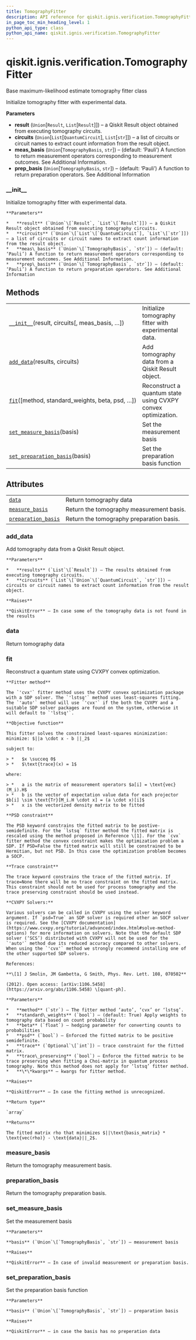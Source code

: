 ```yaml
---
title: TomographyFitter
description: API reference for qiskit.ignis.verification.TomographyFitter
in_page_toc_min_heading_level: 1
python_api_type: class
python_api_name: qiskit.ignis.verification.TomographyFitter
---
```


# qiskit.ignis.verification.TomographyFitter

<Class id="qiskit.ignis.verification.TomographyFitter" isDedicatedPage={true} github="https://github.com/qiskit-community/qiskit-ignis/tree/stable/0.6/qiskit/ignis/verification/tomography/fitters/base_fitter.py" signature="TomographyFitter(result, circuits, meas_basis='Pauli', prep_basis='Pauli')" modifiers="class">
  Base maximum-likelihood estimate tomography fitter class

  Initialize tomography fitter with experimental data.

  **Parameters**

  *   **result** (`Union`\[`Result`, `List`\[`Result`]]) – a Qiskit Result object obtained from executing tomography circuits.
  *   **circuits** (`Union`\[`List`\[`QuantumCircuit`], `List`\[`str`]]) – a list of circuits or circuit names to extract count information from the result object.
  *   **meas\_basis** (`Union`\[`TomographyBasis`, `str`]) – (default: ‘Pauli’) A function to return measurement operators corresponding to measurement outcomes. See Additional Information.
  *   **prep\_basis** (`Union`\[`TomographyBasis`, `str`]) – (default: ‘Pauli’) A function to return preparation operators. See Additional Information

  ### \_\_init\_\_

  <Function id="qiskit.ignis.verification.TomographyFitter.__init__" signature="__init__(result, circuits, meas_basis='Pauli', prep_basis='Pauli')">
    Initialize tomography fitter with experimental data.

    **Parameters**

    *   **result** (`Union`\[`Result`, `List`\[`Result`]]) – a Qiskit Result object obtained from executing tomography circuits.
    *   **circuits** (`Union`\[`List`\[`QuantumCircuit`], `List`\[`str`]]) – a list of circuits or circuit names to extract count information from the result object.
    *   **meas\_basis** (`Union`\[`TomographyBasis`, `str`]) – (default: ‘Pauli’) A function to return measurement operators corresponding to measurement outcomes. See Additional Information.
    *   **prep\_basis** (`Union`\[`TomographyBasis`, `str`]) – (default: ‘Pauli’) A function to return preparation operators. See Additional Information
  </Function>

  ## Methods

  |                                                                                                                                                                        |                                                              |
  | ---------------------------------------------------------------------------------------------------------------------------------------------------------------------- | ------------------------------------------------------------ |
  | [`__init__`](#qiskit.ignis.verification.TomographyFitter.__init__ "qiskit.ignis.verification.TomographyFitter.__init__")(result, circuits\[, meas\_basis, …])          | Initialize tomography fitter with experimental data.         |
  | [`add_data`](#qiskit.ignis.verification.TomographyFitter.add_data "qiskit.ignis.verification.TomographyFitter.add_data")(results, circuits)                            | Add tomography data from a Qiskit Result object.             |
  | [`fit`](#qiskit.ignis.verification.TomographyFitter.fit "qiskit.ignis.verification.TomographyFitter.fit")(\[method, standard\_weights, beta, psd, …])                  | Reconstruct a quantum state using CVXPY convex optimization. |
  | [`set_measure_basis`](#qiskit.ignis.verification.TomographyFitter.set_measure_basis "qiskit.ignis.verification.TomographyFitter.set_measure_basis")(basis)             | Set the measurement basis                                    |
  | [`set_preparation_basis`](#qiskit.ignis.verification.TomographyFitter.set_preparation_basis "qiskit.ignis.verification.TomographyFitter.set_preparation_basis")(basis) | Set the preparation basis function                           |

  ## Attributes

  |                                                                                                                                                     |                                          |
  | --------------------------------------------------------------------------------------------------------------------------------------------------- | ---------------------------------------- |
  | [`data`](#qiskit.ignis.verification.TomographyFitter.data "qiskit.ignis.verification.TomographyFitter.data")                                        | Return tomography data                   |
  | [`measure_basis`](#qiskit.ignis.verification.TomographyFitter.measure_basis "qiskit.ignis.verification.TomographyFitter.measure_basis")             | Return the tomography measurement basis. |
  | [`preparation_basis`](#qiskit.ignis.verification.TomographyFitter.preparation_basis "qiskit.ignis.verification.TomographyFitter.preparation_basis") | Return the tomography preparation basis. |

  ### add\_data

  <Function id="qiskit.ignis.verification.TomographyFitter.add_data" signature="add_data(results, circuits)">
    Add tomography data from a Qiskit Result object.

    **Parameters**

    *   **results** (`List`\[`Result`]) – The results obtained from executing tomography circuits.
    *   **circuits** (`List`\[`Union`\[`QuantumCircuit`, `str`]]) – circuits or circuit names to extract count information from the result object.

    **Raises**

    **QiskitError** – In case some of the tomography data is not found in the results
  </Function>

  ### data

  <Attribute id="qiskit.ignis.verification.TomographyFitter.data">
    Return tomography data
  </Attribute>

  ### fit

  <Function id="qiskit.ignis.verification.TomographyFitter.fit" signature="fit(method='auto', standard_weights=True, beta=0.5, psd=True, trace=None, trace_preserving=False, **kwargs)">
    Reconstruct a quantum state using CVXPY convex optimization.

    **Fitter method**

    The `'cvx'` fitter method uses the CVXPY convex optimization package with a SDP solver. The `'lstsq'` method uses least-squares fitting. The `'auto'` method will use `'cvx'` if the both the CVXPY and a suitable SDP solver packages are found on the system, otherwise it will default to `'lstsq'`.

    **Objective function**

    This fitter solves the constrained least-squares minimization: minimize: $||a \cdot x - b ||_2$

    subject to:

    > *   $x \succeq 0$
    > *   $\text{trace}(x) = 1$

    where:

    > *   a is the matrix of measurement operators $a[i] = \text{vec}(M_i).H$
    > *   b is the vector of expectation value data for each projector $b[i] \sim \text{Tr}[M_i.H \cdot x] = (a \cdot x)[i]$
    > *   x is the vectorized density matrix to be fitted

    **PSD constraint**

    The PSD keyword constrains the fitted matrix to be postive-semidefinite. For the `lstsq` fitter method the fitted matrix is rescaled using the method proposed in Reference \[1]. For the `cvx` fitter method the convex constraint makes the optimization problem a SDP. If PSD=False the fitted matrix will still be constrained to be Hermitian, but not PSD. In this case the optimization problem becomes a SOCP.

    **Trace constraint**

    The trace keyword constrains the trace of the fitted matrix. If trace=None there will be no trace constraint on the fitted matrix. This constraint should not be used for process tomography and the trace preserving constraint should be used instead.

    **CVXPY Solvers:**

    Various solvers can be called in CVXPY using the solver keyword argument. If `psd=True` an SDP solver is required other an SOCP solver is required. See the [CVXPY documentation](https://www.cvxpy.org/tutorial/advanced/index.html#solve-method-options) for more information on solvers. Note that the default SDP solver (‘SCS’) distributed with CVXPY will not be used for the `'auto'` method due its reduced accuracy compared to other solvers. When using the `'cvx'` method we strongly recommend installing one of the other supported SDP solvers.

    References:

    **\[1] J Smolin, JM Gambetta, G Smith, Phys. Rev. Lett. 108, 070502**

    (2012). Open access: [arXiv:1106.5458](https://arxiv.org/abs/1106.5458) \[quant-ph].

    **Parameters**

    *   **method** (`str`) – The fitter method ‘auto’, ‘cvx’ or ‘lstsq’.
    *   **standard\_weights** (`bool`) – (default: True) Apply weights to tomography data based on count probability
    *   **beta** (`float`) – hedging parameter for converting counts to probabilities
    *   **psd** (`bool`) – Enforced the fitted matrix to be positive semidefinite.
    *   **trace** (`Optional`\[`int`]) – trace constraint for the fitted matrix.
    *   **trace\_preserving** (`bool`) – Enforce the fitted matrix to be trace preserving when fitting a Choi-matrix in quantum process tomography. Note this method does not apply for ‘lstsq’ fitter method.
    *   **\*\*kwargs** – kwargs for fitter method.

    **Raises**

    **QiskitError** – In case the fitting method is unrecognized.

    **Return type**

    `array`

    **Returns**

    The fitted matrix rho that minimizes $||\text{basis_matrix} * \text{vec(rho)} - \text{data}||_2$.
  </Function>

  ### measure\_basis

  <Attribute id="qiskit.ignis.verification.TomographyFitter.measure_basis">
    Return the tomography measurement basis.
  </Attribute>

  ### preparation\_basis

  <Attribute id="qiskit.ignis.verification.TomographyFitter.preparation_basis">
    Return the tomography preparation basis.
  </Attribute>

  ### set\_measure\_basis

  <Function id="qiskit.ignis.verification.TomographyFitter.set_measure_basis" signature="set_measure_basis(basis)">
    Set the measurement basis

    **Parameters**

    **basis** (`Union`\[`TomographyBasis`, `str`]) – measurement basis

    **Raises**

    **QiskitError** – In case of invalid measurement or preparation basis.
  </Function>

  ### set\_preparation\_basis

  <Function id="qiskit.ignis.verification.TomographyFitter.set_preparation_basis" signature="set_preparation_basis(basis)">
    Set the preparation basis function

    **Parameters**

    **basis** (`Union`\[`TomographyBasis`, `str`]) – preparation basis

    **Raises**

    **QiskitError** – in case the basis has no preperation data
  </Function>
</Class>

